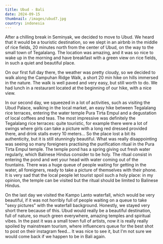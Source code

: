 ```yaml
---
title: Ubud - Bali
date: 2024-09-15
thumbnail: /images/ubud7.jpg
country: indonesia
---
```


After a chilling break in Seminyak, we decided to move to Ubud. We heard that it would be a touristic destination, so we slept in an airbnb in the middle of rice fields, 20 minutes north from the center of Ubud, on the way to the small town of Tegalalang. The location was amazing, and it was so nice to wake up in the morning and have breakfast with a green view on rice fields, in such a quiet and beautiful place. 

<ImageComponent src="/images/ubud1.jpg" alt="Ubud" />

On our first full day there, the weather was pretty cloudy, so we decided to walk along the Campuhan Ridge Walk, a short 20 min hike on hills immersed in the nature. The walk is well paved and very easy, but still worth to do. We had lunch in a restaurant located at the beginning of our hike, with a nice view.

<ImageComponent src="/images/ubud2.jpg" alt="Ubud" />
<ImageComponent src="/images/ubud3.jpg" alt="Ubud" />
<ImageComponent src="/images/ubud4.jpg" alt="Ubud" />

In our second day, we squeezed in a lot of activities, such as visiting the Ubud Palace, walking in the local market, an easy hike between Tegalalang rice terraces, entering the water temple Pura Tirta Empul and a degustation of local coffees and teas. The most impressive was definitely the Tegalalang rice terraces: quite touristic, for example there were a lot of swings where girls can take a picture with a long red dressed provided there, and drink stalls every 10 meters... So the place lost a bit its authenticity, but it is still stunningly beautiful. What was really disappointing was seeing so many foreigners practising the purification ritual in the Pura Tirta Empul temple. The temple pond has a spring giving out fresh water regularly, which Balinese Hindus consider to be holy. The ritual consist in entering the pond and wet your head with water coming out of the fountains. There was a huge queue of people waiting for getting in the water, all foreigners, ready to take a picture of themselves with their phone. It is very sad that the local people let tourist spoil such a holy place: in my opinion, the temple can be visited but the ritual should be limited to Balinese Hindus.

<ImageComponent src="/images/ubud5.jpg" alt="Ubud" />
<ImageComponent src="/images/ubud6.jpg" alt="Ubud" />
<ImageComponent src="/images/ubud7.jpg" alt="Ubud" />
<ImageComponent src="/images/ubud8.jpg" alt="Ubud" />
<ImageComponent src="/images/ubud9.jpg" alt="Ubud" />
<ImageComponent src="/images/ubud10.jpg" alt="Ubud" />

On the last day we visited the Kampo Lanto waterfall, which would be very beautiful, if it was not horribly full of people waiting on a queue to take "sexy pictures" with the waterfall background. Honestly, we stayed very short there because of this. Ubud would really be a beautiful destination, full of nature, so much green everywhere, amazing temples and spiritual vibes. In the past it was a small town full of artists, now it is really really spoiled by mainstream tourism, where influencers queue for the best shot to post on their instagram feed... It was nice to see it, but I'm not sure we would come back if we happen to be in Bali again.

<ImageComponent src="/images/ubud11.jpg" alt="Ubud" />
<ImageComponent src="/images/ubud12.jpg" alt="Ubud" />
